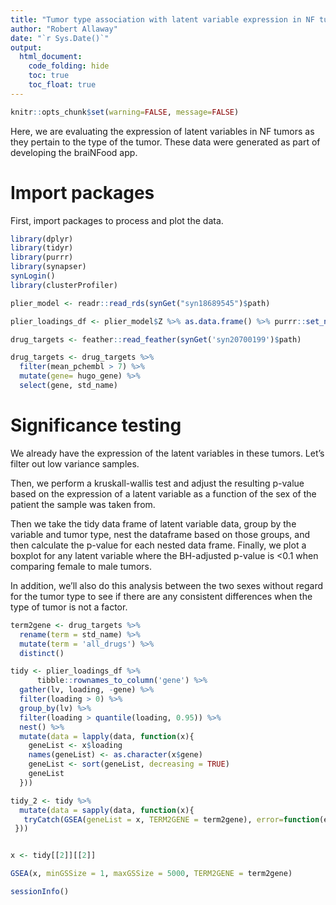 ```yaml
---
title: "Tumor type association with latent variable expression in NF tumors"
author: "Robert Allaway"
date: "`r Sys.Date()`"
output:
  html_document:
    code_folding: hide
    toc: true
    toc_float: true
---
```


```r
knitr::opts_chunk$set(warning=FALSE, message=FALSE)
```


Here, we are evaluating the expression of latent variables in NF tumors as they pertain to the type of the tumor. These data were generated as part of developing the braiNFood app. 

# Import packages

First, import packages to process and plot the data. 


```r
library(dplyr)
library(tidyr)
library(purrr)
library(synapser)
synLogin()
library(clusterProfiler)

plier_model <- readr::read_rds(synGet("syn18689545")$path)

plier_loadings_df <- plier_model$Z %>% as.data.frame() %>% purrr::set_names(rownames(plier_model$B))

drug_targets <- feather::read_feather(synGet('syn20700199')$path)

drug_targets <- drug_targets %>% 
  filter(mean_pchembl > 7) %>% 
  mutate(gene= hugo_gene) %>% 
  select(gene, std_name) 
```

# Significance testing

We already have the expression of the latent variables in these tumors. Let's filter out low variance samples. 

Then, we perform a kruskall-wallis test and adjust the resulting p-value based on the expression of a latent variable as a function of the sex of the patient the sample was taken from. 

Then we take the tidy data frame of latent variable data, group by the variable and tumor type, nest the dataframe based on those groups, and then calculate the p-value for each nested data frame. Finally, we plot a boxplot for any latent variable where the BH-adjusted p-value is <0.1 when comparing female to male tumors. 

In addition, we'll also do this analysis between the two sexes without regard for the tumor type to see if there are any consistent differences when the type of tumor is not a factor. 

```r

term2gene <- drug_targets %>% 
  rename(term = std_name) %>% 
  mutate(term = 'all_drugs') %>% 
  distinct()

tidy <- plier_loadings_df %>% 
      tibble::rownames_to_column('gene') %>%
  gather(lv, loading, -gene) %>% 
  filter(loading > 0) %>% 
  group_by(lv) %>% 
  filter(loading > quantile(loading, 0.95)) %>% 
  nest() %>% 
  mutate(data = lapply(data, function(x){
    geneList <- x$loading 
    names(geneList) <- as.character(x$gene) 
    geneList <- sort(geneList, decreasing = TRUE)
    geneList
  }))

tidy_2 <- tidy %>%
  mutate(data = sapply(data, function(x){
   tryCatch(GSEA(geneList = x, TERM2GENE = term2gene), error=function(err) NA)
 }))


x <- tidy[[2]][[2]]

GSEA(x, minGSSize = 1, maxGSSize = 5000, TERM2GENE = term2gene)

```


```r

sessionInfo()
```
